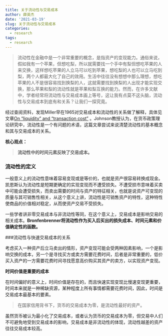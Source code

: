 ```yaml
---
title: 关于流动性与交易成本
author: 薛英杰
date: '2021-03-19'
slug: 关于流动性与交易成本
categories:
  - research
tags:
  - research
---
```


> 流动性在金融中是一个非常重要的概念，是指资产的变现能力。通俗来说，假如我有一个苹果，但想吃梨，所以就需要找一个手中有梨但想吃苹果的人来交换，这样想吃苹果的人立马可以吃到苹果，想吃梨的人也可以立马吃到梨，两个人都最大化了自己的效用。生活中往往没有想想中那么理想，想吃苹果的人不是很容易找到换梨的人，这就需要找到换梨的人出现才能实现交换，那么苹果和梨的流动性就是苹果和梨互换的能力。然而，在许多文献中，学者经常将流动性与交易成本画上等号，这让我有点莫不这头脑，流动性与交易成本到底有和关系？让我们一探究竟。

经过查阅资料，发现Miller早在1965对交易成本和流动性的关系做了解释，具体见文章[On "liquidity" and "transaction cost"](https://doi.org/10.2307/1054981) 。Johnson教授认为，在货币政策理论研究中，流动性是一个有问题的术语，这篇文章尝试来说清楚流动性的基本概念和其与交易成本的关系。

**核心观点：**

> **流动性中的时间元素反映了交易成本。**

### 流动性的定义

一般意义上的流动性意味着容易变现或是等价的，也就是资产很容易转换成现金。凯恩斯认为流动性是短期更确定的实现变现而不遭受损失。不遭受损市意味着买卖中可能会遭受损失，而卖出需要的时间与资产的特征相关，也就是说资产可变现的质量与其可销售性相关，从这个意义上讲，流动性是可销售资产的特性，这种特性使商品的价值相对稳定，从而使资产交易不受损失。

一些学者讲非零交易成本与非流动性等同，在这个意义上，交易成本是影响交易的相关成本。**Bronfenbrenner将流动性作为买入后买出的损失成本、时间元素和价值确定性的函数。**

###流动性与快速交易成本的关系

考虑买入一种资产后立马卖出的情形，资产变现可能会受两种因素影响，一个是影响交换的成本，另一个是寻找买方或卖方需要花费时间，后者是非常重要的，低价买入资产的一方需要花费时间寻找愿意高价购买其资产的卖方，以实现资产变现。

 **时间价值是重要的成本**
 
在时间偏好的意义上，时间价值是存在的，而且快速实现变现比慢速变现更重要，时间本来就是一种稀缺资源，某种程度上所有事情都需要花费时间，因此，时间是交易成本最基本的要素。

> 在国家信用背书下，货币的交易成本为零，是流动性最好的资产。

虽然货币被认为最小化了交易成本，或者认为货币的交易成本为零，但交易中人们不可避免地受到交易成本的影响，交易成本是非流动性的体现，流动性越差的资产往往交易成本较高。